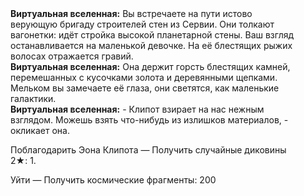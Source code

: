 {{Диалог Начало}}
:'''Виртуальная вселенная:''' Вы встречаете на пути истово верующую бригаду строителей стен из Сервии. Они толкают вагонетки: идёт стройка высокой планетарной стены. Ваш взгляд останавливается на маленькой девочке. На её блестящих рыжих волосах отражается гравий.
:'''Виртуальная вселенная:''' Она держит горсть блестящих камней, перемешанных с кусочками золота и деревянными щепками. Мельком вы замечаете её глаза, они светятся, как маленькие галактики.
:'''Виртуальная вселенная:''' - Клипот взирает на нас нежным взглядом. Можешь взять что-нибудь из излишков материалов, - окликает она.
:{{Диалог|Звезда}} Поблагодарить Эона Клипота &mdash; Получить случайные диковины 2★: 1.
:{{Диалог|Звезда}} Уйти &mdash; Получить космические фрагменты: 200
{{Диалог Конец}}